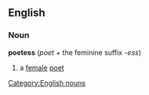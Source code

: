 ==English==
===Noun===
'''poetess''' (''poet'' + the feminine suffix -''ess'')
#a [[female]] [[poet]]
[[Category:English nouns]]